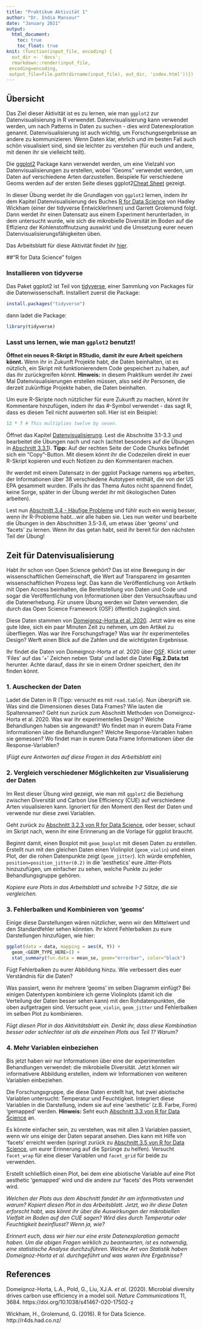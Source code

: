 ```yaml
---
title: "Praktikum Aktivität 1"
author: "Dr. India Mansour"
date: "January 2021"
output: 
  html_document:
    toc: true
    toc_float: true
knit: (function(input_file, encoding) {
  out_dir <- 'docs';
  rmarkdown::render(input_file,
 encoding=encoding,
 output_file=file.path(dirname(input_file), out_dir, 'index.html'))})
---
```


## Übersicht

Das Ziel dieser Aktivität ist es zu lernen, wie man `ggplot2` zur Datenvisualisierung in R verwendet. Datenvisualisierung kann verwendet werden, um nach Patterns in Daten zu suchen - dies wird Datenexploration genannt. Datenvisualisierung ist auch wichtig, um Forschungsergebnisse an andere zu kommunizieren. Wenn Daten klar, ehrlich und im besten Fall auch schön visualisiert sind, sind sie leichter zu verstehen (für euch und andere, mit denen ihr sie vielleicht teilt).

Die [ggplot2](https://ggplot2.tidyverse.org/) Package kann verwendet werden, um eine Vielzahl von Datenvisualisierungen zu erstellen, wobei "Geoms" verwendet werden, um Daten auf verschiedene Arten darzustellen. Beispiele für verschiedene Geoms werden auf der ersten Seite dieses ggplot2[Cheat Sheet](https://rstudio.com/wp-content/uploads/2015/03/ggplot2-cheatsheet.pdf) gezeigt.

In dieser Übung werdet ihr die Grundlagen von `ggplot2` lernen, indem ihr dem Kapitel Datenvisualisierung des Buches [R for Data Science](https://r4ds.had.co.nz/index.html) von Hadley Wickham (einer der tidyverse EntwicklerInnen) und Garrett Grolemund folgt. Dann werdet ihr einen Datensatz aus einem Experiment herunterladen, in dem untersucht wurde, wie sich die mikrobielle Diversität im Boden auf die Effizienz der Kohlenstoffnutzung auswirkt und die Umsetzung eurer neuen Datenvisualisierungsfähigkeiten üben.

Das Arbeitsblatt für diese Aktivität findet ihr [hier](https://docs.google.com/document/d/1bhtAQCIuzZ82dqD-FLB4_BVT4BPwBN0Sz9VdHbrGDFA/edit?usp=sharing).

##"R for Data Science" folgen

### Installieren von tidyverse

Das Paket ggplot2 ist Teil von [tidyverse](https://www.tidyverse.org/), einer Sammlung von Packages für die Datenwissenschaft. Installiert zuerst die Package:

```r
install.packages("tidyverse")
```

dann ladet die Package:

```r
library(tidyverse)
```

### Lasst uns lernen, wie man `ggplot2` benutzt!

**Öffnet ein neues R-Skript in RStudio, damit ihr eure Arbeit speichern könnt.** Wenn ihr in Zukunft Projekte habt, die Daten beinhalten, ist es nützlich, ein Skript mit funktionierendem Code gespeichert zu haben, auf das ihr zurückgreifen könnt. **Hinweis:** in diesem Praktikum werdet ihr zwei Mal Datenvisualisierungen erstellen müssen, also seid *ihr* Personen, die derzeit zukünftige Projekte haben, die Daten beinhalten. 

Um eure R-Skripte noch nützlicher für eure Zukunft zu machen, könnt ihr Kommentare hinzufügen, indem ihr das #-Symbol verwendet - das sagt R, dass es diesen Teil nicht auswerten soll. Hier ist ein Beispiel:

```r
12 * 7 # This multiplies twelve by seven.
```

Öffnet das Kapitel [Datenvisualisierung](https://r4ds.had.co.nz/data-visualisation.html). Lest die Abschnitte 3.1-3.3 und bearbeitet die Übungen nach und nach (achtet besonders auf die Übungen in [Abschnitt 3.3.1](https://r4ds.had.co.nz/data-visualisation.html#exercises-1)). **Tipp:** Auf der rechten Seite der Code Chunks befindet sich ein "Copy"-Button. Mit diesem könnt ihr die Codezeilen direkt in euer R-Skript kopieren und euch Notizen zu den Kommentaren machen.

Ihr werdet mit einem Datensatz in der ggplot Package namens `mpg` arbeiten, der Informationen über 38 verschiedene Autotypen enthält, die von der US EPA gesammelt wurden. (Falls ihr das Thema Autos nicht spannend findet, keine Sorge, später in der Übung werdet ihr mit ökologischen Daten arbeiten).

Lest nun [Abschnitt 3.4 - Häufige Probleme](https://r4ds.had.co.nz/data-visualisation.html#common-problems) und fühlr euch ein wenig besser, wenn ihr R-Probleme habt...wir alle haben sie. Lies nun weiter und bearbeite die Übungen in den Abschnitten 3.5-3.6, um etwas über 'geoms' und 'facets' zu lernen. Wenn ihr das getan habt, seid ihr bereit für den nächsten Teil der Übung!

## Zeit für Datenvisualisierung

Habt ihr schon von Open Science gehört? Das ist eine Bewegung in der wissenschaftlichen Gemeinschaft, die Wert auf Transparenz im gesamten wissenschaftlichen Prozess legt. Das kann die Veröffentlichung von Artikeln mit Open Access beinhalten, die Bereitstellung von Daten und Code und sogar die Veröffentlichung von Informationen über den Versuchsaufbau und die Datenerhebung. Für unsere Übung werden wir Daten verwenden, die durch das Open Science Framework (OSF) öffentlich zugänglich sind.

Diese Daten stammen von [Domeignoz-Horta et al. 2020](https://doi.org/10.1038/s41467-020-17502-z). Jetzt wäre es eine gute Idee, sich ein paar Minuten Zeit zu nehmen, um den Artikel zu überfliegen. Was war ihre Forschungsfrage? Was war ihr experimentelles Design? Werft einen Blick auf die Zahlen und die wichtigsten Ergebnisse.

Ihr findet die Daten von Domeignoz-Horta *et al.* 2020 über [OSF](https://osf.io/qmf8z/). Klickt unter 'Files' auf das '+' Zeichen neben 'Data' und ladet die Datei **Fig.2.Data.txt** herunter. Achte darauf, dass ihr sie in einem Ordner speichert, den ihr finden könnt.

### 1. Auschecken der Daten

Ladet die Daten in R (Tipp: versucht es mit `read.table`). Nun überprüft sie. Was sind die Dimensionen dieses Data Frames? Wie lauten die Spaltennamen? Geht nun zurück zum Abschnitt Methoden von Domeignoz-Horta et al. 2020. Was war ihr experimentelles Design? Welche Behandlungen haben sie angewandt? Wo findet man in eurem Data Frame Informationen über die Behandlungen? Welche Response-Variablen haben sie gemessen? Wo findet man in eurem Data Frame Informationen über die Response-Variablen? 

(*Fügt eure Antworten auf diese Fragen in das Arbeitsblatt ein*)

### 2. Vergleich verschiedener Möglichkeiten zur Visualisierung der Daten

Im Rest dieser Übung wird gezeigt, wie man mit `ggplot2` die Beziehung zwischen Diversität und Carbon Use Efficiency (CUE) auf verschiedene Arten visualisieren kann. Ignoriert für den Moment den Rest der Daten und verwende nur diese zwei Variablen.

Geht zurück zu [Abschnitt 3.2.3 von R for Data Science](https://r4ds.had.co.nz/data-visualisation.html#a-graphing-template), oder besser, schaut im Skript nach, wenn ihr eine Erinnerung an die Vorlage für ggplot braucht.

Beginnt damit, einen Boxplot mit `geom_boxplot` mit diesen Daten zu erstellen. Erstellt nun mit den gleichen Daten einen Violinplot (`geom_violin`) und einen Plot, der die rohen Datenpunkte zeigt (`geom_jitter`). Ich würde empfehlen, `position=position_jitter(0.2)` in die 'aesthetics' eure Jitter-Plots hinzuzufügen, um einfacher zu sehen, welche Punkte zu jeder Behandlungsgruppe gehören.

*Kopiere eure Plots in das Arbeitsblatt und schreibe 1-2 Sätze, die sie vergleichen.*

### 3. Fehlerbalken und Kombinieren von 'geoms'

Einige diese Darstellungen wären nützlicher, wenn wir den Mittelwert und den Standardfehler sehen könnten. Ihr könnt Fehlerbalken zu eure Darstellungen hinzufügen, wie hier:

```r
ggplot(data = data, mapping = aes(X, Y)) +
  geom_<GEOM_TYPE_HERE>() +
  stat_summary(fun.data = mean_se, geom="errorbar", color="black")
```

Fügt Fehlerbalken zu eurer Abbildung hinzu. Wie verbessert dies euer Verständnis für die Daten?

Was passiert, wenn ihr mehrere 'geoms' im selben Diagramm einfügt? Bei einigen Datentypen kombiniere ich gerne Violinplots (damit ich die Verteilung der Daten besser sehen kann) mit den Rohdatenpunkten, die oben aufgetragen sind. Versucht `geom_violin`, `geom_jitter` und Fehlerbalken im selben Plot zu kombinieren.

*Fügt diesen Plot in das Aktivitätsblatt ein. Denkt ihr, dass diese Kombination besser oder schlechter ist als die einzelnen Plots aus Teil 1? Warum?*

### 4. Mehr Variablen einbeziehen

Bis jetzt haben wir nur Informationen über eine der experimentellen Behandlungen verwendet: die mikrobielle Diversität. Jetzt können wir informativere Abbildung erstellen, indem wir Informationen von weiteren Variablen einbeziehen.

Die Forschungsgruppe, die diese Daten erstellt hat, hat zwei abiotische Variablen untersucht: Temperatur und Feuchtigkeit. Integriert diese Variablen in die Darstellung, indem sie auf eine 'aesthetic' (z.B. Farbe, Form) 'gemapped' werden. **Hinweis:** Seht euch [Abschnitt 3.3 von R for Data Science](https://r4ds.had.co.nz/data-visualisation.html#aesthetic-mappings) an.

Es könnte einfacher sein, zu verstehen, was mit allen 3 Variablen passiert, wenn wir uns einige der Daten separat ansehen. Dies kann mit Hilfe von 'facets' erreicht werden (springt zurück zu [Abschnitt 3.5 von R for Data Science](https://r4ds.had.co.nz/data-visualisation.html#facets), um eurer Erinnerung auf die Sprünge zu helfen). Versucht `facet_wrap` für eine dieser Variablen und `facet_grid` für beide zu verwenden.

Erstellt schließlich einen Plot, bei dem eine abiotische Variable auf eine Plot aesthetic 'gemapped' wird und die andere zur 'facets' des Plots verwendet wird.

*Welchen der Plots aus dem Abschnitt fandet ihr am informativsten und warum? Kopiert diesen Plot in das Arbeitsblatt. Jetzt, wo ihr diese Daten erforscht habt, was könnt ihr über die Auswirkungen der mikrobiellen Vielfalt im Boden auf den CUE sagen? Wird dies durch Temperatur oder Feuchtigkeit beeinflusst? Wenn ja, wie?*

*Erinnert euch, dass wir hier nur eine erste Datenexploration gemacht haben. Um die obigen Fragen wirklich zu beantworten, ist es notwendig, eine statistische Analyse durchzuführen. Welche Art von Statistik haben Domeignoz-Horta et al. durchgeführt und was waren ihre Ergebnisse?*

## References

Domeignoz-Horta, L.A., Pold, G., Liu, XJ.A. *et al.* (2020). Microbial diversity drives carbon use efficiency in a model soil. *Nature Communications* 11, 3684. https://doi.org/10.1038/s41467-020-17502-z

Wickham, H., Grolemund, G. (2016). R for Data Science. http://r4ds.had.co.nz/